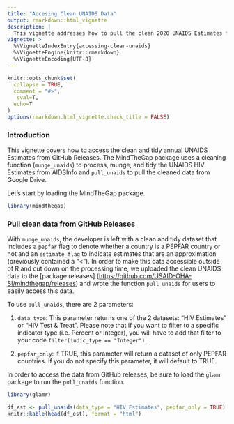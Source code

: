 ```yaml
---
title: "Accesing Clean UNAIDS Data"
output: rmarkdown::html_vignette
description: |
  This vignette addresses how to pull the clean 2020 UNAIDS Estimates from Google Drive to R.
vignette: >
  %\VignetteIndexEntry{accessing-clean-unaids}
  %\VignetteEngine{knitr::rmarkdown}
  %\VignetteEncoding{UTF-8}
---
```


```r
knitr::opts_chunk$set(
  collapse = TRUE,
  comment = "#>",
   eval=T, 
  echo=T
)
options(rmarkdown.html_vignette.check_title = FALSE)
```

### Introduction

This vignette covers how to access the clean and tidy annual UNAIDS Estimates from GitHub Releases. The MindTheGap package uses a cleaning function (`munge_unaids`) to process, munge, and tidy the UNAIDS HIV Estimates from AIDSInfo and `pull_unaids` to pull the cleaned data from Google Drive.

Let's start by loading the MindTheGap package.

```r
library(mindthegap)
```

### Pull clean data from GitHub Releases

With `munge_unaids`, the developer is left with a clean and tidy dataset that includes a `pepfar` flag to denote whether a country is a PEPFAR country or not and an `estimate_flag` to indicate estimates that are an approximation (previously contained a "\<"). In order to make this data accessible outside of R and cut down on the processing time, we uploaded the clean UNAIDS data to the [package releases] (<https://github.com/USAID-OHA-SI/mindthegap/releases>) and wrote the function `pull_unaids` for users to easily access this data.

To use `pull_unaids`, there are 2 parameters:

1.  `data_type`: This parameter returns one of the 2 datasets: "HIV Estimates" or "HIV Test & Treat". Please note that if you want to filter to a specific indicator type (i.e. Percent or Integer), you will have to add that filter to your code `filter(indic_type == "Integer")`.

2.  `pepfar_only`: if TRUE, this parameter will return a dataset of only PEPFAR countries. If you do not specify this parameter, it will default to TRUE.

In order to access the data from GitHub releases, be sure to load the `glamr` package to run the `pull_unaids` function. 

```r
library(glamr)

df_est <- pull_unaids(data_type = "HIV Estimates", pepfar_only = TRUE)
knitr::kable(head(df_est), format = "html")
```
